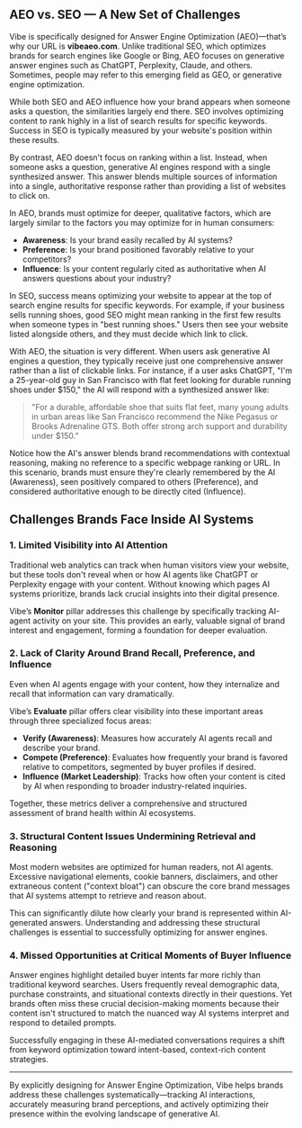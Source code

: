 ## AEO vs. SEO — A New Set of Challenges

Vibe is specifically designed for Answer Engine Optimization (AEO)—that’s why our URL is **vibeaeo.com**. Unlike traditional SEO, which optimizes brands for search engines like Google or Bing, AEO focuses on generative answer engines such as ChatGPT, Perplexity, Claude, and others. Sometimes, people may refer to this emerging field as GEO, or generative engine optimization.

While both SEO and AEO influence how your brand appears when someone asks a question, the similarities largely end there. SEO involves optimizing content to rank highly in a list of search results for specific keywords. Success in SEO is typically measured by your website's position within these results.

By contrast, AEO doesn't focus on ranking within a list. Instead, when someone asks a question, generative AI engines respond with a single synthesized answer. This answer blends multiple sources of information into a single, authoritative response rather than providing a list of websites to click on.

In AEO, brands must optimize for deeper, qualitative factors, which are largely similar to the factors you may optimize for in human consumers:

- **Awareness**: Is your brand easily recalled by AI systems?
- **Preference**: Is your brand positioned favorably relative to your competitors?
- **Influence**: Is your content regularly cited as authoritative when AI answers questions about your industry?

In SEO, success means optimizing your website to appear at the top of search engine results for specific keywords. For example, if your business sells running shoes, good SEO might mean ranking in the first few results when someone types in "best running shoes." Users then see your website listed alongside others, and they must decide which link to click.

With AEO, the situation is very different. When users ask generative AI engines a question, they typically receive just one comprehensive answer rather than a list of clickable links. For instance, if a user asks ChatGPT, "I'm a 25-year-old guy in San Francisco with flat feet looking for durable running shoes under $150," the AI will respond with a synthesized answer like: 

> "For a durable, affordable shoe that suits flat feet, many young adults in urban areas like San Francisco recommend the Nike Pegasus or Brooks Adrenaline GTS. Both offer strong arch support and durability under $150."

Notice how the AI's answer blends brand recommendations with contextual reasoning, making no reference to a specific webpage ranking or URL. In this scenario, brands must ensure they're clearly remembered by the AI (Awareness), seen positively compared to others (Preference), and considered authoritative enough to be directly cited (Influence).

## Challenges Brands Face Inside AI Systems

### 1. Limited Visibility into AI Attention

Traditional web analytics can track when human visitors view your website, but these tools don't reveal when or how AI agents like ChatGPT or Perplexity engage with your content. Without knowing which pages AI systems prioritize, brands lack crucial insights into their digital presence.

Vibe’s **Monitor** pillar addresses this challenge by specifically tracking AI-agent activity on your site. This provides an early, valuable signal of brand interest and engagement, forming a foundation for deeper evaluation.

### 2. Lack of Clarity Around Brand Recall, Preference, and Influence

Even when AI agents engage with your content, how they internalize and recall that information can vary dramatically.

Vibe’s **Evaluate** pillar offers clear visibility into these important areas through three specialized focus areas:

- **Verify (Awareness)**: Measures how accurately AI agents recall and describe your brand.
- **Compete (Preference)**: Evaluates how frequently your brand is favored relative to competitors, segmented by buyer profiles if desired.
- **Influence (Market Leadership)**: Tracks how often your content is cited by AI when responding to broader industry-related inquiries.

Together, these metrics deliver a comprehensive and structured assessment of brand health within AI ecosystems.

### 3. Structural Content Issues Undermining Retrieval and Reasoning

Most modern websites are optimized for human readers, not AI agents. Excessive navigational elements, cookie banners, disclaimers, and other extraneous content ("context bloat") can obscure the core brand messages that AI systems attempt to retrieve and reason about.

This can significantly dilute how clearly your brand is represented within AI-generated answers. Understanding and addressing these structural challenges is essential to successfully optimizing for answer engines.

### 4. Missed Opportunities at Critical Moments of Buyer Influence

Answer engines highlight detailed buyer intents far more richly than traditional keyword searches. Users frequently reveal demographic data, purchase constraints, and situational contexts directly in their questions. Yet brands often miss these crucial decision-making moments because their content isn't structured to match the nuanced way AI systems interpret and respond to detailed prompts.

Successfully engaging in these AI-mediated conversations requires a shift from keyword optimization toward intent-based, context-rich content strategies.

---

By explicitly designing for Answer Engine Optimization, Vibe helps brands address these challenges systematically—tracking AI interactions, accurately measuring brand perceptions, and actively optimizing their presence within the evolving landscape of generative AI.